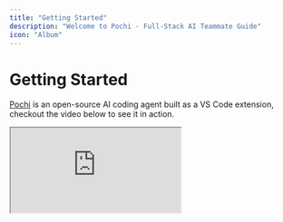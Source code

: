 ```yaml
---
title: "Getting Started"
description: "Welcome to Pochi - Full-Stack AI Teammate Guide"
icon: "Album"
---
```


# Getting Started

[Pochi](https://getpochi.com) is an open-source AI coding agent built as a VS Code extension, checkout the video below to see it in action.


<div
  style={{
    position: "relative",
    paddingBottom: "53.7%",
    marginBottom: 20,
    height: 0,
    overflow: "hidden",
    maxWidth: "100%",
  }}
>
  <iframe
    src="https://drive.google.com/file/d/1CDxAcO9WGFFC45x5a5HDFdT4u6rtdJrB/preview"
    style={{
      position: "absolute",
      top: 0,
      left: 0,
      width: "100%",
      height: "100%",
      border: "none",
      borderRadius: "8px",
    }}
    allowFullScreen
    title="Pochi Demo - End-to-End Experience"
  />
</div>

## Installation

Install the Pochi extension from the [VSCode Marketplace](https://marketplace.visualstudio.com/items?itemName=TabbyML.pochi) or [OpenVSX](https://open-vsx.org/extension/TabbyML/pochi).

We recommend dragging Pochi to the right side of your VSCode window to get the best experience.

![Drag to right sidebar](../assets/images/vscode-right-sidebar.png)

With Pochi, you can use any LLM provider by configuring their API keys. Use the VS Code command `Pochi: Open Custom Model Settings` to open the settings file and [configure it](./models). Alternatively, Pochi offers cloud-based services. Creating a Pochi account gives you access to:

- Pochi's managed LLM models
- Shared task histories and team management
- Integrations with GitHub and Slack for a collaborative workflow

To use these features, sign up at [app.getpochi.com](http://app.getpochi.com) and log in to your VS Code extension.

## Customize

And that's it! You're ready to start using Pochi now!